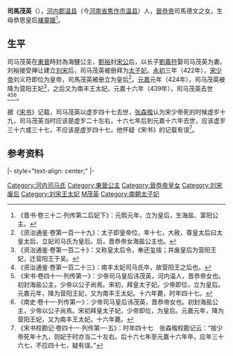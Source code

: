 {{東亞女性歷史人物
|名稱 =刘宋少帝皇后
|身份 =东晋公主→刘宋皇后
|前任 = 
|繼任 = 
|姓名=司馬茂英
|字=
|官職 =
|封爵 =公主
|封號 =海盐公主，营阳王妃，南丰王太妃
|位號=皇后，营阳王妃
|出生年=
|出生地=
|婚年=
|逝世年=439年
|逝世地=
|父親=[[晉恭帝|晉恭帝]]
|母親=恭思皇后
|夫=[[刘义符|刘义符]]
|同胞姊妹=[[富陽公主_(晉)|富阳公主]]
}}
'''司馬茂英'''（{{bd|？| |439年|catIdx=S司馬}}），[[河內郡_(中國)|河内郡]][[温县|温县]]（今[[河南省|河南省]][[焦作市|焦作市]][[温县|温县]]）人，[[晉恭帝|晉恭帝]]司馬德文之女，生母恭思皇后[[褚靈媛|褚靈媛]]<ref>《晋书·卷三十二·列传第二后妃下》：元熙元年，立为皇后，生海盐、富阳公主。</ref>。

==生平==
司马茂英在[[東晉|東晉]]時封為海鹽公主，[[劉裕|劉裕]]封[[宋公|宋公]]后，以长子[[劉義符|劉義符]]娶司马茂英为妻。刘裕接受禅让建立[[刘宋|刘宋]]后，司马茂英被册拜为[[太子妃|太子妃]]。[[永初_(刘宋)|永初]]三年（422年），[[宋少帝|宋少帝]]刘义符即位为皇帝，司馬茂英被册立为皇后<ref>《资治通鉴·卷第一百一十九》：太子即皇帝位，年十七，大赦，尊皇太后曰太皇太后，立妃司马氏为皇后。后，晋恭帝女海盐公主也。</ref>。[[元嘉_(刘宋)|元嘉]]元年（424年），司马茂英被降为营阳王妃<ref>《资治通鉴·卷第一百二十》：又称皇太后令，奉还玺绂；并废皇后为营阳王妃，迁营阳王于吴。</ref>，之后又为南丰王太妃。元嘉十六年（439年），司马茂英去世<ref>《资治通鉴·卷第一百二十三》：南丰太妃司马氏卒，故营阳王之后也。</ref><ref>《宋书·卷四十一·列传第一》：少帝司马皇后讳茂英，河内温人，晋恭帝女也。初封海盐公主，少帝以公子尚焉。宋初，拜皇太子妃。少帝即位，立为皇后。元嘉元年，降为营阳王妃，又为南丰王太妃。十六年薨，时年四十七。</ref><ref>《南史·卷十一·列传第一》：少帝司马皇后讳茂英，晋恭帝女也。初封海盐公主，少帝以公子尚焉。宋初拜皇太子妃，少帝即位，为皇后。元嘉元年，降为营阳王妃，又为南丰王太妃。十六年薨。</ref>。

据《[[宋书|宋书]]》记载，司马茂英以虚岁四十七去世，[[张森楷|张森楷]]认为宋少帝死的时候虚岁十九，司马茂英当时应该是虚岁二十左右，十六七年后到元嘉十六年去世，应该虚岁三十六或三十七，不应该是虚岁四十七，他怀疑《宋书》的记载有误<ref>《宋书校勘记·卷四十一·列传第一·五》：时年四十七　张森楷校勘记云：“按少帝死年十九，则妃于时亦当二十左右。后十六七年至元嘉十六年卒，应年三十六七，不应四十七，疑有误。”</ref>。

==参考资料==
{{reflist}}

{{start box}}
|- style="text-align: center;"
{{s-bef|rows=2|before=[[晉朝|晉朝]][[褚靈媛|褚靈媛]]}}
{{s-ttl|rows=2|title=[[:Category:刘宋皇后|南朝宋皇后]]|years=422年—424年}}
{{s-aft|after=[[袁齊媯|袁齊媯]]}}
|-
{{s-aft|after=[[北魏|北魏]][[太武皇后|赫連皇后]]}}
{{end box}}
{{南朝皇后}}

{{DEFAULTSORT:S司馬}}
[[Category:河内司马氏|Category:河内司马氏]]
[[Category:東晉公主|Category:東晉公主]]
[[Category:晉恭帝皇女|Category:晉恭帝皇女]]
[[Category:刘宋废后|Category:刘宋废后]]
[[Category:刘宋王太妃|Category:刘宋王太妃]]
[[Category:河内司马氏|M茂英]]
[[Category:南朝太子妃|Category:南朝太子妃]]